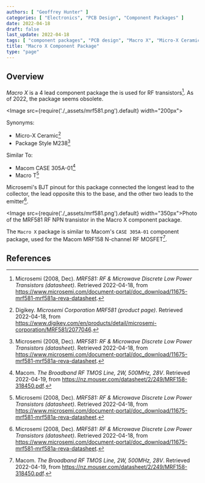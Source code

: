 ```yaml
---
authors: [ "Geoffrey Hunter" ]
categories: [ "Electronics", "PCB Design", "Component Packages" ]
date: 2022-04-18
draft: false
last_update: 2022-04-18
tags: [ "component packages", "PCB design", "Macro X", "Micro-X Ceramic" ]
title: "Macro X Component Package"
type: "page"
---
```


## Overview

_Macro X_ is a 4 lead component package the is used for RF transistors[^bib-microsemi-mrf581-ds]. As of 2022, the package seems obsolete.

<Image src={require('./_assets/mrf581.png').default} width="200px"></Image>

Synonyms:

* Micro-X Ceramic[^bib-digikey-mrf581]
* Package Style M238[^bib-microsemi-mrf581-ds]

Similar To:

* Macom CASE 305A-01[^bib-macom-mrf158-ds]
* Macro T[^bib-microsemi-mrf581-ds]

Microsemi's BJT pinout for this package connected the longest lead to the collector, the lead opposite this to the base, and the other two leads to the emitter[^bib-microsemi-mrf581-ds].

<Image src={require('./_assets/mrf581.png').default} width="350px">Photo of the MRF581 RF NPN transistor in the Macro X component package.</Image>

The `Macro X` package is similar to Macom's `CASE 305A-01` component package, used for the Macom MRF158 N-channel RF MOSFET[^bib-macom-mrf158-ds].

## References

[^bib-microsemi-mrf581-ds]:  Microsemi (2008, Dec). _MRF581: RF & Microwave Discrete Low Power Transistors (datasheet)_. Retrieved 2022-04-18, from https://www.microsemi.com/document-portal/doc_download/11675-mrf581-mrf581a-reva-datasheet.
[^bib-digikey-mrf581]:  Digikey. _Microsemi Corporation MRF581 (product page)_. Retrieved 2022-04-18, from https://www.digikey.com/en/products/detail/microsemi-corporation/MRF581/2077046.
[^bib-macom-mrf158-ds]:  Macom. _The Broadband RF TMOS Line, 2W, 500MHz, 28V_. Retrieved 2022-04-19, from https://nz.mouser.com/datasheet/2/249/MRF158-318450.pdf.
